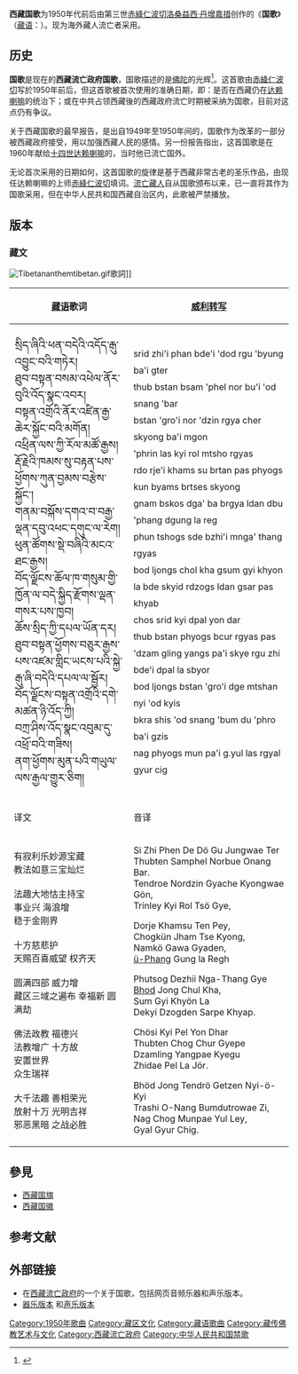 {{Infobox Anthem
|title         = {{lang|dz|རྒྱལ་གླུ་}}
|chinese_title = 国歌
|image         =
|image_size    =
|caption       = 赤絳仁波切，现任达赖喇嘛上师.
|country       = [[西藏|西藏]]
|author        = 第三世[[赤絳仁波切|赤絳仁波切]][[洛桑益西·丹增嘉措|洛桑益西·丹增嘉措]]
|lyrics_date   = 1950
|composer      =
|music_date    =
|adopted       = 约1950年
|until         = 
|sound         = Anthem of the Tibetans Instrumental.ogg
|sound_title   =
}}
{{西藏流亡政府}}
'''西藏国歌'''为1950年代前后由第三世[[赤絳仁波切|赤絳仁波切]][[洛桑益西·丹增嘉措|洛桑益西·丹增嘉措]]创作的《'''国歌'''》（[[藏语|藏语]]：{{lang|dz|རྒྱལ་གླུ་}}）。现为海外藏人流亡者采用。

==历史==
'''国歌'''是现在的'''西藏流亡政府国歌'''，国歌描述的是[[佛陀|佛陀]]的光辉<ref>{{Cite web |url=http://www.nationalanthems.info/tib.htm |title=西藏- nationalanthems.info |access-date=2010-01-24 |archive-date=2012-07-12 |archive-url=https://www.webcitation.org/695kA2Y4u?url=http://www.nationalanthems.info/tib.htm |dead-url=no }}</ref>。这首歌由[[赤絳仁波切|赤絳仁波切]]写於1950年前后，但这首歌被首次使用的准确日期，即：是否在西藏仍在[[达赖喇嘛|达赖喇嘛]]的统治下；或在中共占领西藏後的西藏政府流亡时期被采纳为国歌，目前对这点仍有争议。

关于西藏国歌的最早报告，是出自1949年至1950年间的，国歌作为改革的一部分被西藏政府接受，用以加强西藏人民的感情。另一份报告指出，这首国歌是在1960年献给[[十四世达赖喇嘛|十四世达赖喇嘛]]的，当时他已流亡国外。

无论首次采用的日期如何，这首国歌的旋律是基于西藏非常古老的圣乐作品，由现任达赖喇嘛的上师[[赤絳仁波切|赤絳仁波切]]填词。[[流亡藏人|流亡藏人]]自从国歌颁布以来，已一直将其作为国歌采用，但在中华人民共和国西藏自治区内，此歌被严禁播放。

== 版本 ==
===藏文===
[[File:Tibetananthemtibetan.gif|thumb]]歌詞]]
{| cellpadding=5
|- style="text-align:left"
! [[藏语|藏语]]歌词
! [[威利转写|威利转写]]
|-
|style="font-size:20px; line-height:30px"|
སྲིད་ཞིའི་ཕན་བདེའི་འདོད་རྒུ་འབྱུང་བའི་གཏེར།<br />
ཐུབ་བསྟན་བསམ་འཕེལ་ནོར་བུའི་འོད་སྣང་འབར།<br />
བསྟན་འགྲོའི་ནོར་འཛིན་རྒྱ་ཆེར་སྐྱོང་བའི་མགོན།<br />
འཕྲིན་ལས་ཀྱི་རོལ་མཚོ་རྒྱས།<br />
རྡོ་རྗེའི་ཁམས་སུ་བརྟན་པས་ཕྱོགས་ཀུན་བྱམས་བརྩེས་སྐྱོང་།<br />
གནམ་བསྐོས་དགའ་བ་བརྒྱ་ལྡན་དབུ་འཕང་དགུང་ལ་རེག།<br />
ཕུན་ཚོགས་སྡེ་བཞིའི་མངའ་ཐང་རྒྱས།<br />
བོད་ལྗོངས་ཆོལ་ཁ་གསུམ་གྱི་ཁྱོན་ལ་བདེ་སྐྱིད་རྫོགས་ལྡན་གསར་པས་ཁྱབ།<br />
ཆོས་སྲིད་ཀྱི་དཔལ་ཡོན་དར།<br />
ཐུབ་བསྟན་ཕྱོགས་བཅུར་རྒྱས་པས་འཛམ་གླིང་ཡངས་པའི་སྐྱེ་རྒུ་ཞི་བདེའི་དཔལ་ལ་སྦྱོར།<br />
བོད་ལྗོངས་བསྟན་འགྲོའི་དགེ་མཚན་ཉི་འོད་ཀྱི།<br />
བཀྲ་ཤིས་འོད་སྣང་འབུམ་དུ་འཕྲོ་བའི་གཟིས།<br />
ནག་ཕྱོགས་མུན་པའི་གཡུལ་ལས་རྒྱལ་གྱུར་ཅིག།
|style="line-height:30px"|
srid zhi'i phan bde'i 'dod rgu 'byung ba'i gter<br />
thub bstan bsam 'phel nor bu'i 'od snang 'bar<br />
bstan 'gro'i nor 'dzin rgya cher skyong ba'i mgon<br />
'phrin las kyi rol mtsho rgyas<br />
rdo rje'i khams su brtan pas phyogs kun byams brtses skyong<br />
gnam bskos dga' ba brgya ldan dbu 'phang dgung la reg<br />
phun tshogs sde bzhi'i mnga' thang rgyas<br />
bod ljongs chol kha gsum gyi khyon la bde skyid rdzogs ldan gsar pas khyab<br />
chos srid kyi dpal yon dar<br />
thub bstan phyogs bcur rgyas pas 'dzam gling yangs pa'i skye rgu zhi bde'i dpal la sbyor<br />
bod ljongs bstan 'gro'i dge mtshan nyi 'od kyis<br />
bkra shis 'od snang 'bum du 'phro ba'i gzis<br />
nag phyogs mun pa'i g.yul las rgyal gyur cig
|- style="text-align:left"
!译文
!音译
|-
|
有寂利乐妙源宝藏 <br>
教法如意三宝灿烂 <br>
<br>
法趣大地怙主持宝 <br>
事业兴 海浪增 <br>
稳于金刚界 <br>
<br>
十方慈悲护 <br>
天赐百喜威望 权齐天 <br>
<br>
圆满四部 威力增 <br>
藏区三域之遍布 幸福新 圆满劫 <br>
<br>
佛法政教 福德兴 <br>
法教增广 十方故 <br>
安置世界 <br>
众生瑞祥 <br>
<br>
大千法趣 善相荣光 <br>
放射十万 光明吉祥 <br>
邪恶黑暗 之战必胜<br>
|
Si Zhi Phen De Dö Gu Jungwae Ter<br>
Thubten Samphel Norbue Onang Bar.<br>
Tendroe Nordzin Gyache Kyongwae Gön,<br>
Trinley Kyi Rol Tsö Gye,

Dorje Khamsu Ten Pey,<br>
Chogkün Jham Tse Kyong,<br>
Namkö Gawa Gyaden,<br>
[[卫藏|ü-Phang]] Gung la Regh

Phutsog Dezhii Nga-Thang Gye<br>
[[藏区|Bhod]] Jong Chul Kha,<br>
Sum Gyi Khyön La<br>
Dekyi Dzogden Sarpe Khyap.

Chösi Kyi Pel Yon Dhar<br>
Thubten Chog Chur Gyepe<br>
Dzamling Yangpae Kyegu<br>
Zhidae Pel La Jör.

Bhöd Jong Tendrö Getzen Nyi-ö-Kyi<br>
Trashi O-Nang Bumdutrowae Zi,<br>
Nag Chog Munpae Yul Ley,<br>
Gyal Gyur Chig.
|}

==參見==
*[[西藏国旗|西藏国旗]]
*[[西藏国徽|西藏国徽]]

==参考文献==
{{Reflist}}

==外部链接==
*在[http://www.tibet.net/en/index.php?id=11&rmenuid=8 西藏流亡政府]{{Wayback|url=http://www.tibet.net/en/index.php?id=11&rmenuid=8 |date=20090728192059 }}的一个关于国歌，包括网页音频乐器和声乐版本。
*[http://www.youtube.com/watch?v=I9x9b0klnLw 器乐版本] {{Wayback|url=http://www.youtube.com/watch?v=I9x9b0klnLw |date=20191211205702 }}和[http://www.youtube.com/watch?v=ANccgDlW8d8 声乐版本] {{Wayback|url=http://www.youtube.com/watch?v=ANccgDlW8d8 |date=20210203010525 }}

[[Category:1950年歌曲|Category:1950年歌曲]]
[[Category:藏区文化|Category:藏区文化]]
[[Category:藏语歌曲|Category:藏语歌曲]]
[[Category:藏传佛教艺术与文化|Category:藏传佛教艺术与文化]]
[[Category:西藏流亡政府|Category:西藏流亡政府]]
[[Category:中华人民共和国禁歌|Category:中华人民共和国禁歌]]